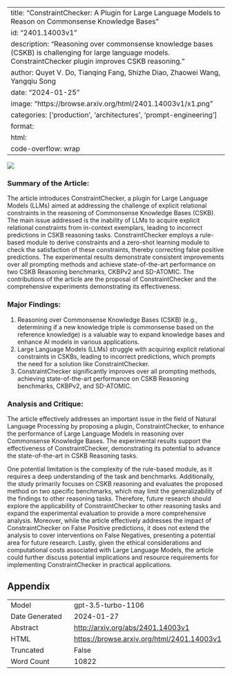 
---
title: "ConstraintChecker: A Plugin for Large Language Models to Reason on Commonsense Knowledge Bases"
id: "2401.14003v1"
description: "Reasoning over commonsense knowledge bases (CSKB) is challenging for large language models. ConstraintChecker plugin improves CSKB reasoning."
author: Quyet V. Do, Tianqing Fang, Shizhe Diao, Zhaowei Wang, Yangqiu Song
date: "2024-01-25"
image: "https://browse.arxiv.org/html/2401.14003v1/x1.png"
categories: ['production', 'architectures', 'prompt-engineering']
format:
  html:
    code-overflow: wrap
---

![](https://browse.arxiv.org/html/2401.14003v1/x1.png)

### **Summary of the Article:**
The article introduces ConstraintChecker, a plugin for Large Language Models (LLMs) aimed at addressing the challenge of explicit relational constraints in the reasoning of Commonsense Knowledge Bases (CSKB). The main issue addressed is the inability of LLMs to acquire explicit relational constraints from in-context exemplars, leading to incorrect predictions in CSKB reasoning tasks. ConstraintChecker employs a rule-based module to derive constraints and a zero-shot learning module to check the satisfaction of these constraints, thereby correcting false positive predictions. The experimental results demonstrate consistent improvements over all prompting methods and achieve state-of-the-art performance on two CSKB Reasoning benchmarks, CKBPv2 and SD-ATOMIC. The contributions of the article are the proposal of ConstraintChecker and the comprehensive experiments demonstrating its effectiveness.

### Major Findings:
1. Reasoning over Commonsense Knowledge Bases (CSKB) (e.g., determining if a new knowledge triple is commonsense based on the reference knowledge) is a valuable way to expand knowledge bases and enhance AI models in various applications.
2. Large Language Models (LLMs) struggle with acquiring explicit relational constraints in CSKBs, leading to incorrect predictions, which prompts the need for a solution like ConstraintChecker.
3. ConstraintChecker significantly improves over all prompting methods, achieving state-of-the-art performance on CSKB Reasoning benchmarks, CKBPv2, and SD-ATOMIC.

### Analysis and Critique:
The article effectively addresses an important issue in the field of Natural Language Processing by proposing a plugin, ConstraintChecker, to enhance the performance of Large Language Models in reasoning over Commonsense Knowledge Bases. The experimental results support the effectiveness of ConstraintChecker, demonstrating its potential to advance the state-of-the-art in CSKB Reasoning tasks.

One potential limitation is the complexity of the rule-based module, as it requires a deep understanding of the task and benchmarks. Additionally, the study primarily focuses on CSKB reasoning and evaluates the proposed method on two specific benchmarks, which may limit the generalizability of the findings to other reasoning tasks. Therefore, future research should explore the applicability of ConstraintChecker to other reasoning tasks and expand the experimental evaluation to provide a more comprehensive analysis. Moreover, while the article effectively addresses the impact of ConstraintChecker on False Positive predictions, it does not extend the analysis to cover interventions on False Negatives, presenting a potential area for future research. Lastly, given the ethical considerations and computational costs associated with Large Language Models, the article could further discuss potential implications and resource requirements for implementing ConstraintChecker in practical applications.

## Appendix

|          |          |
|----------|----------|
| Model     | gpt-3.5-turbo-1106       |
| Date Generated     | 2024-01-27       |
| Abstract | [http://arxiv.org/abs/2401.14003v1](http://arxiv.org/abs/2401.14003v1)        |
| HTML     | [https://browse.arxiv.org/html/2401.14003v1](https://browse.arxiv.org/html/2401.14003v1)       |
| Truncated       | False       |
| Word Count       | 10822       |